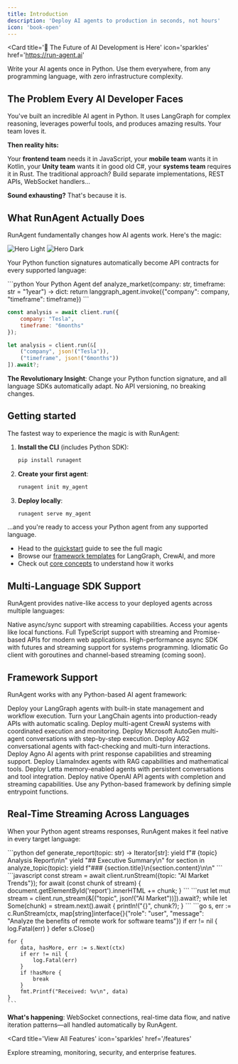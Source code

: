 ```yaml
---
title: Introduction
description: 'Deploy AI agents to production in seconds, not hours'
icon: 'book-open'
---
```

<Card 
    title='🚀 The Future of AI Development is Here' 
    icon='sparkles' 
    href='https://run-agent.ai'
>
Write your AI agents once in Python. Use them everywhere, from any programming language, with zero infrastructure complexity.
</Card>

## The Problem Every AI Developer Faces

You've built an incredible AI agent in Python. It uses LangGraph for complex reasoning, leverages powerful tools, and produces amazing results. Your team loves it.

**Then reality hits:**

Your **frontend team** needs it in JavaScript, your **mobile team** wants it in Kotlin, your **Unity team** wants it in good old C#, your **systems team** requires it in Rust. The traditional approach? Build separate implementations, REST APIs, WebSocket handlers...

**Sound exhausting?** That's because it is.

## What RunAgent Actually Does

RunAgent fundamentally changes how AI agents work. Here's the magic:

<img
  className="block dark:hidden"
  src="/images/runagent_dia_light.jpg"
  alt="Hero Light"
/>
<img
  className="hidden dark:block"
  src="/images/runagent_dia_dark.jpg"
  alt="Hero Dark"
/>


Your Python function signatures automatically become API contracts for every supported language:

<CodeGroup>
```python Your Python Agent
def analyze_market(company: str, timeframe: str = "1year") -> dict:
    return langgraph_agent.invoke({"company": company, "timeframe": timeframe})
```

```javascript Becomes JavaScript
const analysis = await client.run({
    company: "Tesla",
    timeframe: "6months"
});
```

```rust Becomes Rust  
let analysis = client.run(&[
    ("company", json!("Tesla")),
    ("timeframe", json!("6months"))
]).await?;
```
</CodeGroup>

**The Revolutionary Insight**: Change your Python function signature, and all language SDKs automatically adapt. No API versioning, no breaking changes.

## Getting started

The fastest way to experience the magic is with RunAgent:

1. **Install the CLI** (includes Python SDK):
   ```bash
   pip install runagent
   ```

2. **Create your first agent**:
   ```bash
   runagent init my_agent
   ```

3. **Deploy locally**:
   ```bash
   runagent serve my_agent
   ```

...and you're ready to access your Python agent from any supported language.

- Head to the [quickstart](/quickstart) guide to see the full magic
- Browse our [framework templates](/templates) for LangGraph, CrewAI, and more
- Check out [core concepts](/concepts) to understand how it works

## Multi-Language SDK Support

RunAgent provides native-like access to your deployed agents across multiple languages:

<CardGroup cols={2}>
  <Card
    title="Python SDK"
    icon="python"
    href="/sdks/python"
  >
    Native async/sync support with streaming capabilities. Access your agents like local functions.
  </Card>
  <Card 
    title="JavaScript SDK" 
    icon="js" 
    href="/sdks/javascript"
  >
    Full TypeScript support with streaming and Promise-based APIs for modern web applications.
  </Card>
  <Card 
    title="Rust SDK" 
    icon="rust" 
    href="/sdks/rust"
  >
    High-performance async SDK with futures and streaming support for systems programming.
  </Card>
  <Card 
    title="Go SDK" 
    icon="go" 
    href="/sdks/go"
  >
    Idiomatic Go client with goroutines and channel-based streaming (coming soon).
  </Card>
</CardGroup>

## Framework Support

RunAgent works with any Python-based AI agent framework:

<CardGroup cols={3}>
  <Card
    title="LangGraph"
    icon="link"
    href="/frameworks/langgraph"
  >
    Deploy your LangGraph agents with built-in state management and workflow execution.
  </Card>
  <Card 
    title="LangChain" 
    icon="chain" 
    href="/frameworks/langchain"
  >
    Turn your LangChain agents into production-ready APIs with automatic scaling.
  </Card>
  <Card 
    title="CrewAI" 
    icon="users" 
    href="/frameworks/crewai"
  >
    Deploy multi-agent CrewAI systems with coordinated execution and monitoring.
  </Card>
  <Card 
    title="AutoGen" 
    icon="robot" 
    href="/frameworks/autogen"
  >
    Deploy Microsoft AutoGen multi-agent conversations with step-by-step execution.
  </Card>
  <Card 
    title="AG2" 
    icon="chat" 
    href="/frameworks/ag2"
  >
    Deploy AG2 conversational agents with fact-checking and multi-turn interactions.
  </Card>
  <Card 
    title="Agno" 
    icon="terminal" 
    href="/frameworks/agno"
  >
    Deploy Agno AI agents with print response capabilities and streaming support.
  </Card>
  <Card 
    title="LlamaIndex" 
    icon="search" 
    href="/frameworks/llamaindex"
  >
    Deploy LlamaIndex agents with RAG capabilities and mathematical tools.
  </Card>
  <Card 
    title="Letta" 
    icon="memory" 
    href="/frameworks/letta"
  >
    Deploy Letta memory-enabled agents with persistent conversations and tool integration.
  </Card>
  <Card 
    title="OpenAI" 
    icon="openai" 
    href="/frameworks/openai"
  >
    Deploy native OpenAI API agents with completion and streaming capabilities.
  </Card>
  <Card 
    title="Custom Framework" 
    icon="code" 
    href="/frameworks/custom"
  >
    Use any Python-based framework by defining simple entrypoint functions.
  </Card>
</CardGroup>

## Real-Time Streaming Across Languages

When your Python agent streams responses, RunAgent makes it feel native in every target language:

<Tabs>
  <Tab title="Python Generator">
    ```python
    def generate_report(topic: str) -> Iterator[str]:
        yield f"# {topic} Analysis Report\n\n"
        yield "## Executive Summary\n"
        for section in analyze_topic(topic):
            yield f"### {section.title}\n{section.content}\n\n"
    ```
  </Tab>
  
  <Tab title="JavaScript Async Iterator">
    ```javascript
    const stream = await client.runStream({topic: "AI Market Trends"});
    for await (const chunk of stream) {
        document.getElementById('report').innerHTML += chunk;
    }
    ```
  </Tab>
  
  <Tab title="Rust Futures Stream">
    ```rust
    let mut stream = client.run_stream(&[("topic", json!("AI Market"))]).await?;
    while let Some(chunk) = stream.next().await {
        println!("{}", chunk?);
    }
    ```
  </Tab>

  <Tab title="Go Stream">
    ```go
    s, err := c.RunStream(ctx, map[string]interface{}{"role": "user", "message": "Analyze the benefits of remote work for software teams"})
	if err != nil {
		log.Fatal(err)
	}
	defer s.Close()

	for {
		data, hasMore, err := s.Next(ctx)
		if err != nil {
			log.Fatal(err)
		}
		if !hasMore {
			break
		}
		fmt.Printf("Received: %v\n", data)
	}
    ```
  </Tab>

</Tabs>

**What's happening**: WebSocket connections, real-time data flow, and native iteration patterns—all handled automatically by RunAgent.

<Card 
    title='View All Features' 
    icon='sparkles' 
    href='/features'
>
Explore streaming, monitoring, security, and enterprise features.
</Card>